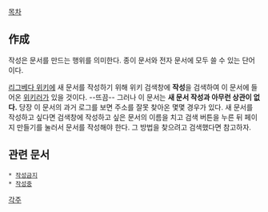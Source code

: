 [[목차]]

== 作成 ==
작성은 문서를 만드는 행위를 의미한다. 종이 문서와 전자 문서에 모두 쓸 수 있는 단어이다.

[[리그베다 위키]]에 새 문서를 작성하기 위해 위키 검색창에 '''작성'''을 검색하여 이 문서에 들어온 [[위키러]]가 있을 것이다. --뜨끔-- 그러나 이 문서는 '''새 문서 작성과 아무런 상관이 없다.''' 당장 이 문서의 과거 로그를 보면 주소를 잘못 찾아온 몇몇 경우가 있다. 새 문서를 작성하고 싶다면 검색창에 작성하고 싶은 문서의 이름을 치고 검색 버튼을 누른 뒤 페이지 만들기를 눌러서 문서를 작성해야 한다. 그 방법을 찾으려고 검색했다면 참고하자.

== 관련 문서 ==
 * [[작성금지]]
 * [[작성중]]

[[각주]]
